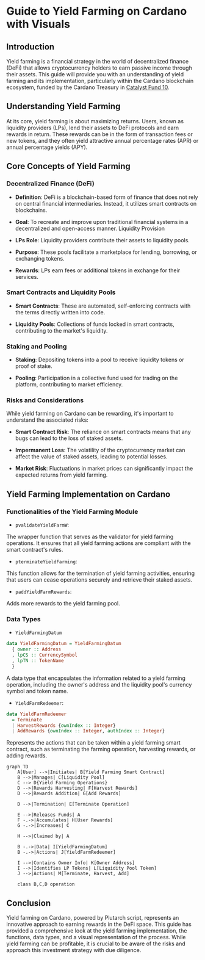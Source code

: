 # Guide to Yield Farming on Cardano with Visuals

## Introduction

Yield farming is a financial strategy in the world of decentralized finance (DeFi) that allows cryptocurrency holders to earn passive income through their assets. This guide will provide you with an understanding of yield farming and its implementation, particularly within the Cardano blockchain ecosystem, funded by the Cardano Treasury in [Catalyst Fund 10](https://projectcatalyst.io/funds/10/f10-developer-ecosystem-the-evolution/anastasia-labs-open-source-production-grade-dapps).

## Understanding Yield Farming

At its core, yield farming is about maximizing returns. Users, known as liquidity providers (LPs), lend their assets to DeFi protocols and earn rewards in return. These rewards can be in the form of transaction fees or new tokens, and they often yield attractive annual percentage rates (APR) or annual percentage yields (APY).

## Core Concepts of Yield Farming

### Decentralized Finance (DeFi)

- **Definition**: DeFi is a blockchain-based form of finance that does not rely on central financial intermediaries. Instead, it utilizes smart contracts on blockchains.

- **Goal**: To recreate and improve upon traditional financial systems in a decentralized and open-access manner.
  Liquidity Provision

- **LPs Role**: Liquidity providers contribute their assets to liquidity pools.

- **Purpose**: These pools facilitate a marketplace for lending, borrowing, or exchanging tokens.

- **Rewards**: LPs earn fees or additional tokens in exchange for their services.

### Smart Contracts and Liquidity Pools

- **Smart Contracts**: These are automated, self-enforcing contracts with the terms directly written into code.

- **Liquidity Pools**: Collections of funds locked in smart contracts, contributing to the market's liquidity.

### Staking and Pooling

- **Staking**: Depositing tokens into a pool to receive liquidity tokens or proof of stake.

- **Pooling**: Participation in a collective fund used for trading on the platform, contributing to market efficiency.

### Risks and Considerations

While yield farming on Cardano can be rewarding, it's important to understand the associated risks:

- **Smart Contract Risk**: The reliance on smart contracts means that any bugs can lead to the loss of staked assets.

- **Impermanent Loss**: The volatility of the cryptocurrency market can affect the value of staked assets, leading to potential losses.

- **Market Risk**: Fluctuations in market prices can significantly impact the expected returns from yield farming.

## Yield Farming Implementation on Cardano

### Functionalities of the Yield Farming Module

- `pvalidateYieldFarmW`:

The wrapper function that serves as the validator for yield farming operations. It ensures that all yield farming actions are compliant with the smart contract's rules.

- `pterminateYieldFarming`:

This function allows for the termination of yield farming activities, ensuring that users can cease operations securely and retrieve their staked assets.

- `paddYieldFarmRewards`:

Adds more rewards to the yield farming pool.

### Data Types

- `YieldFarmingDatum`

```haskell
data YieldFarmingDatum = YieldFarmingDatum
  { owner :: Address
  , lpCS :: CurrencySymbol
  , lpTN :: TokenName
  }
```

A data type that encapsulates the information related to a yield farming operation, including the owner's address and the liquidity pool's currency symbol and token name.

- `YieldFarmRedeemer`:

```haskell
data YieldFarmRedeemer
  = Terminate
  | HarvestRewards {ownIndex :: Integer}
  | AddRewards {ownIndex :: Integer, authIndex :: Integer}
```

Represents the actions that can be taken within a yield farming smart contract, such as terminating the farming operation, harvesting rewards, or adding rewards.

```mermaid
graph TD
    A[User] -->|Initiates| B[Yield Farming Smart Contract]
    B -->|Manages| C[Liquidity Pool]
    C --> D{Yield Farming Operations}
    D -->|Rewards Harvesting| F[Harvest Rewards]
    D -->|Rewards Addition| G[Add Rewards]

    D -->|Termination| E[Terminate Operation]

    E -->|Releases Funds| A
    F -.->|Accumulates| H[User Rewards]
    G -.->|Increases| C

    H -->|Claimed by| A

    B -.->|Data| I[YieldFarmingDatum]
    B -.->|Actions| J[YieldFarmRedeemer]

    I -->|Contains Owner Info| K[Owner Address]
    I -->|Identifies LP Tokens| L[Liquidity Pool Token]
    J -->|Actions| M[Terminate, Harvest, Add]

    class B,C,D operation
```

## Conclusion

Yield farming on Cardano, powered by Plutarch script, represents an innovative approach to earning rewards in the DeFi space. This guide has provided a comprehensive look at the yield farming implementation, the functions, data types, and a visual representation of the process. While yield farming can be profitable, it is crucial to be aware of the risks and approach this investment strategy with due diligence.
